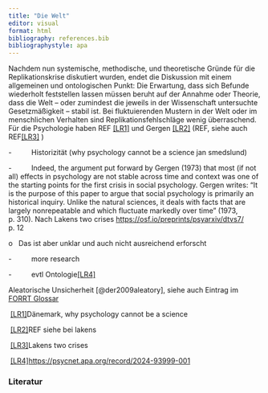 ```yaml
---
title: "Die Welt"
editor: visual
format: html
bibliography: references.bib
bibliographystyle: apa
---
```


Nachdem nun systemische, methodische, und theoretische Gründe für die Replikationskrise diskutiert wurden, endet die Diskussion mit einem allgemeinen und ontologischen Punkt: Die Erwartung, dass sich Befunde wiederholt feststellen lassen müssen beruht auf der Annahme oder Theorie, dass die Welt -- oder zumindest die jeweils in der Wissenschaft untersuchte Gesetzmäßigkeit -- stabil ist. Bei fluktuierenden Mustern in der Welt oder im menschlichen Verhalten sind Replikationsfehlschläge wenig überraschend. Für die Psychologie haben REF [\[LR1\]](#_msocom_1) und Gergen [\[LR2\]](#_msocom_2) (REF, siehe auch REF[\[LR3\]](#_msocom_3) )

-          Historizität (why psychology cannot be a science jan smedslund)

-          Indeed, the argument put forward by Gergen (1973) that most (if not all) effects in psychology are not stable across time and context was one of the starting points for the first crisis in social psychology. Gergen writes: "It is the purpose of this paper to argue that social psychology is primarily an historical inquiry. Unlike the natural sciences, it deals with facts that are largely nonrepeatable and which fluctuate markedly over time" (1973, p. 310). Nach Lakens two crises <https://osf.io/preprints/psyarxiv/dtvs7/> p. 12

o   Das ist aber unklar und auch nicht ausreichend erforscht

-          more research

-          evtl Ontologie[\[LR4\]](#_msocom_4) 

Aleatorische Unsicherheit [@der2009aleatory], siehe auch Eintrag im [FORRT Glossar](https://forrt.org/glossary/german/aleatoric_uncertainty/)

 [\[LR1\]](#_msoanchor_1)Dänemark, why psychology cannot be a science

 [\[LR2\]](#_msoanchor_2)REF siehe bei lakens

 [\[LR3\]](#_msoanchor_3)Lakens two crises

 [\[LR4\]](#_msoanchor_4)<https://psycnet.apa.org/record/2024-93999-001>

### Literatur
